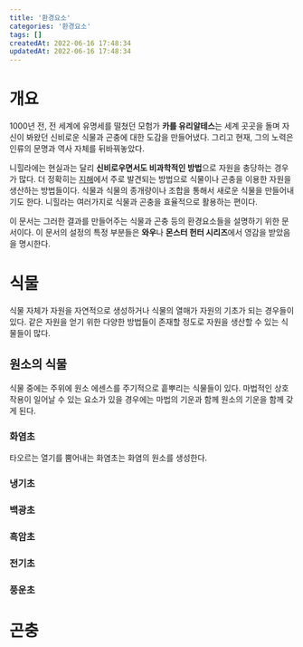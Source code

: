 ```yaml
---
title: '환경요소'
categories: '환경요소'
tags: []
createdAt: 2022-06-16 17:48:34
updatedAt: 2022-06-16 17:48:34
---
```


# 개요
<QBlock>
  <P>1000년 전, 전 세계에 유명세를 떨쳤던 모험가 <Strong>카를 유리알테스</Strong>는 세계 곳곳을 돌며 자신이 봐왔던 신비로운 식물과 곤충에 대한 도감을 만들어냈다. 그리고 현재, 그의 노력은 인류의 문명과 역사 자체를 뒤바꿔놓았다.</P>
</QBlock>

니힐라에는 현실과는 달리 **신비로우면서도 비과학적인 방법**으로 자원을 충당하는 경우가 많다. 더 정확히는 [지해](지해)에서 주로 발견되는 방법으로 식물이나 곤충을 이용한 자원을 생산하는 방법들이다. 식물과 식물의 종개량이나 조합을 통해서 새로운 식물을 만들어내기도 한다. 니힐라는 여러가지로 식물과 곤충을 효율적으로 활용하는 편이다.

이 문서는 그러한 결과를 만들어주는 식물과 곤충 등의 환경요소들을 설명하기 위한 문서이다. 이 문서의 설정의 특정 부분들은 **와우**나 **몬스터 헌터 시리즈**에서 영감을 받았음을 명시한다.

# 식물
식물 자체가 자원을 자연적으로 생성하거나 식물의 열매가 자원의 기초가 되는 경우들이 있다. 같은 자원을 얻기 위한 다양한 방법들이 존재할 정도로 자원을 생산할 수 있는 식물들이 많다.

## 원소의 식물
식물 중에는 주위에 원소 에센스를 주기적으로 흩뿌리는 식물들이 있다. 마법적인 상호작용이 일어날 수 있는 요소가 있을 경우에는 마법의 기운과 함께 원소의 기운을 함께 갖게 된다.

### 화염초
타오르는 열기를 뿜어내는 화염초는 화염의 원소를 생성한다.

### 냉기초
### 백광초
### 흑암초
### 전기초
### 풍운초

# 곤충
